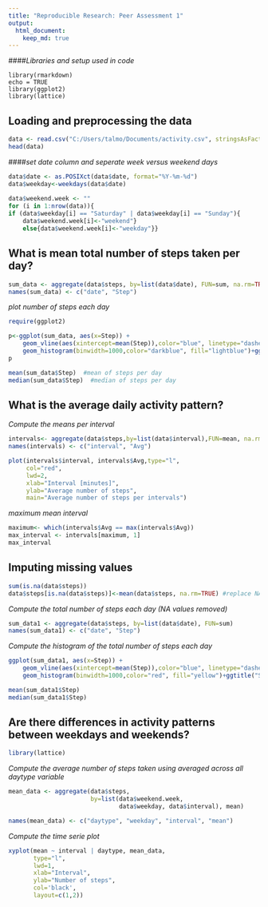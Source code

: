 ```yaml
---
title: "Reproducible Research: Peer Assessment 1"
output: 
  html_document:
    keep_md: true
---
```

####*Libraries and setup used in code*
```
library(rmarkdown)
echo = TRUE
library(ggplot2)
library(lattice)
```

## Loading and preprocessing the data
```r
data <- read.csv("C:/Users/talmo/Documents/activity.csv", stringsAsFactors=FALSE)
head(data)
```

####*set date column and seperate week versus weekend days*
```r
data$date <- as.POSIXct(data$date, format="%Y-%m-%d")
data$weekday<-weekdays(data$date)
    
data$weekend.week <- ""
for (i in 1:nrow(data)){
if (data$weekday[i] == "Saturday" | data$weekday[i] == "Sunday"){
    data$weekend.week[i]<-"weekend"}
    else{data$weekend.week[i]<-"weekday"}}
```
## What is mean total number of steps taken per day?
```r
sum_data <- aggregate(data$steps, by=list(data$date), FUN=sum, na.rm=TRUE)
names(sum_data) <- c("date", "Step")
```

*plot number of steps each day*
```r
require(ggplot2)
```

```r
p<-ggplot(sum_data, aes(x=Step)) + 
    geom_vline(aes(xintercept=mean(Step)),color="blue", linetype="dashed", size=1)+
    geom_histogram(binwidth=1000,color="darkblue", fill="lightblue")+ggtitle("Steps per day Frequency")
p

```

```r
mean(sum_data$Step)  #mean of steps per day
median(sum_data$Step)  #median of steps per day
```

## What is the average daily activity pattern?

*Compute the means per interval*
```r
intervals<- aggregate(data$steps,by=list(data$interval),FUN=mean, na.rm=TRUE)
names(intervals) <- c("interval", "Avg")

plot(intervals$interval, intervals$Avg,type="l", 
     col="red", 
     lwd=2, 
     xlab="Interval [minutes]", 
     ylab="Average number of steps", 
     main="Average number of steps per intervals")
```


*maximum mean interval*
```r
maximum<- which(intervals$Avg == max(intervals$Avg))
max_interval <- intervals[maximum, 1]
max_interval
```

## Imputing missing values
```r
sum(is.na(data$steps))
data$steps[is.na(data$steps)]<-mean(data$steps, na.rm=TRUE) #replace NA with total mean
```

*Compute the total number of steps each day (NA values removed)*
```r
sum_data1 <- aggregate(data$steps, by=list(data$date), FUN=sum)
names(sum_data1) <- c("date", "Step")
```
*Compute the histogram of the total number of steps each day*
```r
ggplot(sum_data1, aes(x=Step)) + 
    geom_vline(aes(xintercept=mean(Step)),color="blue", linetype="dashed", size=1)+
    geom_histogram(binwidth=1000,color="red", fill="yellow")+ggtitle("Steps per day Frequency (NA replaced by Avg value)")
```
```r
mean(sum_data1$Step)
median(sum_data1$Step)
```

## Are there differences in activity patterns between weekdays and weekends?
```r
library(lattice)
```
*Compute the average number of steps taken using averaged across all daytype variable*
```r
mean_data <- aggregate(data$steps, 
                       by=list(data$weekend.week, 
                               data$weekday, data$interval), mean)

names(mean_data) <- c("daytype", "weekday", "interval", "mean")
```
*Compute the time serie plot*
```r
xyplot(mean ~ interval | daytype, mean_data, 
       type="l", 
       lwd=1, 
       xlab="Interval", 
       ylab="Number of steps", 
       col='black',
       layout=c(1,2))
```

